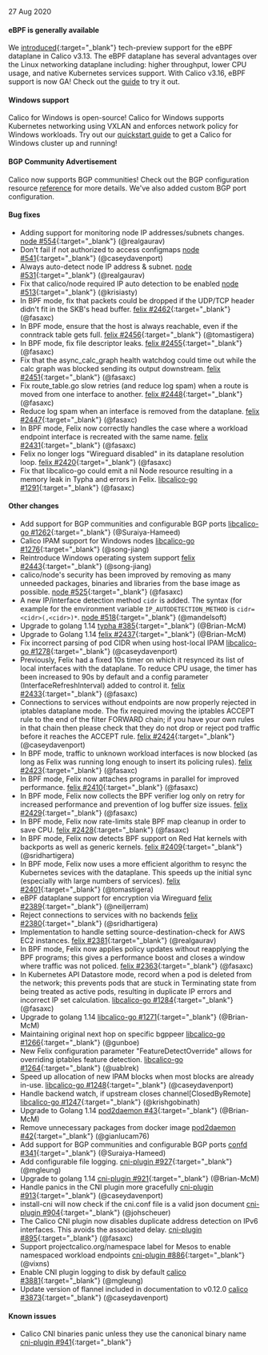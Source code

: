 27 Aug 2020

#### eBPF is generally available

We [introduced](https://www.projectcalico.org/introducing-the-calico-ebpf-dataplane/){:target="_blank"} tech-preview support for the eBPF dataplane in Calico v3.13. The eBPF dataplane has several advantages over the Linux networking dataplane including: higher throughput, lower CPU usage, and native Kubernetes services support. With Calico v3.16, eBPF support is now GA! Check out the [guide]({{site.baseurl}}/maintenance/enabling-bpf) to try it out.

#### Windows support

Calico for Windows is open-source! Calico for Windows supports Kubernetes networking using VXLAN and enforces network policy for Windows workloads. Try out our [quickstart guide]({{site.baseurl}}/windows-calico/quickstart) to get a Calico for Windows cluster up and running! 
 
#### BGP Community Advertisement

Calico now supports BGP communities! Check out the BGP configuration resource [reference]({{site.baseurl}}/reference/resources/bgpconfig#communities) for more details. We've also added custom BGP port configuration.

#### Bug fixes

 - Adding support for monitoring node IP addresses/subnets changes. [node #554](https://github.com/projectcalico/node/pull/554){:target="_blank"} (@realgaurav)
 - Don't fail if not authorized to access configmaps [node #541](https://github.com/projectcalico/node/pull/541){:target="_blank"} (@caseydavenport)
 - Always auto-detect node IP address & subnet. [node #531](https://github.com/projectcalico/node/pull/531){:target="_blank"} (@realgaurav)
 - Fix that calico/node required IP auto detection to be enabled [node #513](https://github.com/projectcalico/node/pull/513){:target="_blank"} (@krisiasty)
 - In BPF mode, fix that packets could be dropped if the UDP/TCP header didn't fit in the SKB's head buffer. [felix #2462](https://github.com/projectcalico/felix/pull/2462){:target="_blank"} (@fasaxc)
 - In BPF mode, ensure that the host is always reachable, even if the conntrack table gets full. [felix #2456](https://github.com/projectcalico/felix/pull/2456){:target="_blank"} (@tomastigera)
 - In BPF mode, fix file descriptor leaks. [felix #2455](https://github.com/projectcalico/felix/pull/2455){:target="_blank"} (@fasaxc)
 - Fix that the async_calc_graph health watchdog could time out while the calc graph was blocked sending its output downstream. [felix #2451](https://github.com/projectcalico/felix/pull/2451){:target="_blank"} (@fasaxc)
 - Fix route_table.go slow retries (and reduce log spam) when a route is moved from one interface to another. [felix #2448](https://github.com/projectcalico/felix/pull/2448){:target="_blank"} (@fasaxc)
 - Reduce log spam when an interface is removed from the dataplane. [felix #2447](https://github.com/projectcalico/felix/pull/2447){:target="_blank"} (@fasaxc)
 - In BPF mode, Felix now correctly handles the case where a workload endpoint interface is recreated with the same name. [felix #2431](https://github.com/projectcalico/felix/pull/2431){:target="_blank"} (@fasaxc)
 - Felix no longer logs "Wireguard disabled" in its dataplane resolution loop. [felix #2420](https://github.com/projectcalico/felix/pull/2420){:target="_blank"} (@fasaxc)
 - Fix that libcalico-go could emit a nil Node resource resulting in a memory leak in Typha and errors in Felix. [libcalico-go #1291](https://github.com/projectcalico/libcalico-go/pull/1291){:target="_blank"} (@fasaxc)

#### Other changes

 - Add support for BGP communities and configurable BGP ports [libcalico-go #1262](https://github.com/projectcalico/libcalico-go/pull/1262){:target="_blank"} (@Suraiya-Hameed)
 - Calico IPAM support for Windows nodes [libcalico-go #1276](https://github.com/projectcalico/libcalico-go/pull/1276){:target="_blank"} (@song-jiang)
 - Reintroduce Windows operating system support [felix #2443](https://github.com/projectcalico/felix/pull/2443){:target="_blank"} (@song-jiang)
 - calico/node's security has been improved by removing as many unneeded packages, binaries and libraries from the base image as possible. [node #525](https://github.com/projectcalico/node/pull/525){:target="_blank"} (@fasaxc)
 - A new IP/interface detection method `cidr` is added. The syntax (for example for the environment variable `IP_AUTODETECTION_METHOD` is `cidr=<cidr>(,<cidr>)*`. [node #518](https://github.com/projectcalico/node/pull/518){:target="_blank"} (@mandelsoft)
 - Upgrade to golang 1.14 [typha #385](https://github.com/projectcalico/typha/pull/385){:target="_blank"} (@Brian-McM)
 - Upgrade to Golang 1.14 [felix #2437](https://github.com/projectcalico/felix/pull/2437){:target="_blank"} (@Brian-McM)
 - Fix incorrect parsing of pod CIDR when using host-local IPAM [libcalico-go #1278](https://github.com/projectcalico/libcalico-go/pull/1278){:target="_blank"} (@caseydavenport)
 - Previously, Felix had a fixed 10s timer on which it resynced its list of local interfaces with the dataplane.  To reduce CPU usage, the timer has been increased to 90s by default and a config parameter (InterfaceRefreshInterval) added to control it. [felix #2433](https://github.com/projectcalico/felix/pull/2433){:target="_blank"} (@fasaxc)
 - Connections to services without endpoints are now properly rejected in iptables dataplane mode.  The fix required moving the iptables ACCEPT rule to the end of the filter FORWARD chain; if you have your own rules in that chain then please check that they do not drop or reject pod traffic before it reaches the ACCEPT rule. [felix #2424](https://github.com/projectcalico/felix/pull/2424){:target="_blank"} (@caseydavenport)
 - In BPF mode, traffic to unknown workload interfaces is now blocked (as long as Felix was running long enough to insert its policing rules). [felix #2423](https://github.com/projectcalico/felix/pull/2423){:target="_blank"} (@fasaxc)
 - In BPF mode, Felix now attaches programs in parallel for improved performance. [felix #2410](https://github.com/projectcalico/felix/pull/2410){:target="_blank"} (@fasaxc)
 - In BPF mode, Felix now collects the BPF verifier log only on retry for increased performance and prevention of log buffer size issues. [felix #2429](https://github.com/projectcalico/felix/pull/2429){:target="_blank"} (@fasaxc)
 - In BPF mode, Felix now rate-limits stale BPF map cleanup in order to save CPU. [felix #2428](https://github.com/projectcalico/felix/pull/2428){:target="_blank"} (@fasaxc)
 - In BPF mode, Felix now detects BPF support on Red Hat kernels with backports as well as generic kernels. [felix #2409](https://github.com/projectcalico/felix/pull/2409){:target="_blank"} (@sridhartigera)
 - In BPF mode, Felix now uses a more efficient algorithm to resync the Kubernetes sevices with the dataplane.  This speeds up the initial sync (especially with large numbers of services). [felix #2401](https://github.com/projectcalico/felix/pull/2401){:target="_blank"} (@tomastigera)
 - eBPF dataplane support for encryption via Wireguard [felix #2389](https://github.com/projectcalico/felix/pull/2389){:target="_blank"} (@neiljerram)
 - Reject connections to services with no backends [felix #2380](https://github.com/projectcalico/felix/pull/2380){:target="_blank"} (@sridhartigera)
 - Implementation to handle setting source-destination-check for AWS EC2 instances. [felix #2381](https://github.com/projectcalico/felix/pull/2381){:target="_blank"} (@realgaurav)
 - In BPF mode, Felix now applies policy updates without reapplying the BPF programs; this gives a performance boost and closes a window where traffic was not policed. [felix #2363](https://github.com/projectcalico/felix/pull/2363){:target="_blank"} (@fasaxc)
 - In Kubernetes API Datastore mode, record when a pod is deleted from the network; this prevents pods that are stuck in Terminating state from being treated as active pods, resulting in duplicate IP errors and incorrect IP set calculation. [libcalico-go #1284](https://github.com/projectcalico/libcalico-go/pull/1284){:target="_blank"} (@fasaxc)
 - Upgrade to golang 1.14 [libcalico-go #1271](https://github.com/projectcalico/libcalico-go/pull/1271){:target="_blank"} (@Brian-McM)
 - Maintaining original next hop on specific bgppeer [libcalico-go #1266](https://github.com/projectcalico/libcalico-go/pull/1266){:target="_blank"} (@gunboe)
 - New Felix configuration parameter "FeatureDetectOverride" allows for overriding iptables feature detection. [libcalico-go #1264](https://github.com/projectcalico/libcalico-go/pull/1264){:target="_blank"} (@uablrek)
 - Speed up allocation of new IPAM blocks when most blocks are already in-use. [libcalico-go #1248](https://github.com/projectcalico/libcalico-go/pull/1248){:target="_blank"} (@caseydavenport)
 - Handle backend watch, if upstream closes channel[ClosedByRemote] [libcalico-go #1247](https://github.com/projectcalico/libcalico-go/pull/1247){:target="_blank"} (@krishgobinath)
 - Upgrade to Golang 1.14 [pod2daemon #43](https://github.com/projectcalico/pod2daemon/pull/43){:target="_blank"} (@Brian-McM)
 - Remove unnecessary packages from docker image [pod2daemon #42](https://github.com/projectcalico/pod2daemon/pull/42){:target="_blank"} (@gianlucam76)
 - Add support for BGP communities and configurable BGP ports [confd #341](https://github.com/projectcalico/confd/pull/341){:target="_blank"} (@Suraiya-Hameed)
 - Add configurable file logging. [cni-plugin #927](https://github.com/projectcalico/cni-plugin/pull/927){:target="_blank"} (@mgleung)
 - Upgrade to golang 1.14 [cni-plugin #921](https://github.com/projectcalico/cni-plugin/pull/921){:target="_blank"} (@Brian-McM)
 - Handle panics in the CNI plugin more gracefully [cni-plugin #913](https://github.com/projectcalico/cni-plugin/pull/913){:target="_blank"} (@caseydavenport)
 - install-cni will now check if the cni.conf file is a valid json document [cni-plugin #904](https://github.com/projectcalico/cni-plugin/pull/904){:target="_blank"} (@johscheuer)
 - The Calico CNI plugin now disables duplicate address detection on IPv6 interfaces.  This avoids the associated delay. [cni-plugin #895](https://github.com/projectcalico/cni-plugin/pull/895){:target="_blank"} (@fasaxc)
 - Support projectcalico.org/namespace label for Mesos to enable namespaced workload endpoints [cni-plugin #886](https://github.com/projectcalico/cni-plugin/pull/886){:target="_blank"} (@vixns)
 - Enable CNI plugin logging to disk by default [calico #3881](https://github.com/projectcalico/calico/pull/3881){:target="_blank"} (@mgleung)
 - Update version of flannel included in documentation to v0.12.0 [calico #3873](https://github.com/projectcalico/calico/pull/3873){:target="_blank"} (@caseydavenport)

#### Known issues

- Calico CNI binaries panic unless they use the canonical binary name [cni-plugin #941](https://github.com/projectcalico/cni-plugin/issues/941){:target="_blank"}
